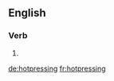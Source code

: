 ==English==

===Verb===
{{head|en|present participle}}

# {{present participle of|hotpress|lang=en}}

[[de:hotpressing]]
[[fr:hotpressing]]